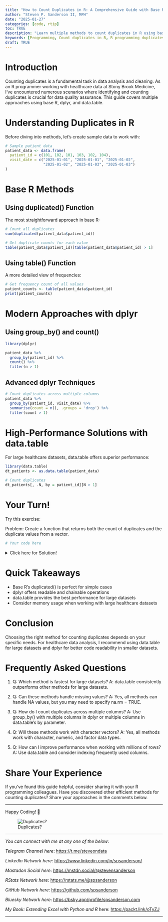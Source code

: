 ```yaml
---
title: "How to Count Duplicates in R: A Comprehensive Guide with Base R, dplyr, and data.table Examples"
author: "Steven P. Sanderson II, MPH"
date: "2025-01-27"
categories: [code, rtip]
toc: TRUE
description: "Learn multiple methods to count duplicates in R using base R, dplyr, and data.table. Includes practical examples, performance tips, and best practices for efficient duplicate detection."
keywords: [Programming, Count duplicates in R, R programming duplicates, R data analysis, R data cleaning, R duplicate detection, dplyr count duplicates, data.table duplicate counting, base R duplicate functions, identify duplicates in R, R unique values, How to count duplicates in R using dplyr, Efficient methods for counting duplicates in large datasets in R, Step-by-step guide to finding duplicate values in R, Comparing base R and data.table for duplicate detection, Best practices for handling duplicates in R data frames]
draft: TRUE
---
```


# Introduction

Counting duplicates is a fundamental task in data analysis and cleaning. As an R programmer working with healthcare data at Stony Brook Medicine, I've encountered numerous scenarios where identifying and counting duplicates is crucial for data quality assurance. This guide covers multiple approaches using base R, dplyr, and data.table.

# Understanding Duplicates in R

Before diving into methods, let's create sample data to work with:

```r
# Sample patient data
patient_data <- data.frame(
  patient_id = c(101, 102, 101, 103, 102, 104),
  visit_date = c("2025-01-01", "2025-01-01", "2025-01-02", 
                 "2025-01-02", "2025-01-03", "2025-01-03")
)
```

# Base R Methods

## Using duplicated() Function

The most straightforward approach in base R:

```r
# Count all duplicates
sum(duplicated(patient_data$patient_id))

# Get duplicate counts for each value
table(patient_data$patient_id)[table(patient_data$patient_id) > 1]
```

## Using table() Function

A more detailed view of frequencies:

```r
# Get frequency count of all values
patient_counts <- table(patient_data$patient_id)
print(patient_counts)
```

# Modern Approaches with dplyr

## Using group_by() and count()

```r
library(dplyr)

patient_data %>%
  group_by(patient_id) %>%
  count() %>%
  filter(n > 1)
```

## Advanced dplyr Techniques

```r
# Count duplicates across multiple columns
patient_data %>%
  group_by(patient_id, visit_date) %>%
  summarise(count = n(), .groups = 'drop') %>%
  filter(count > 1)
```

# High-Performance Solutions with data.table

For large healthcare datasets, data.table offers superior performance:

```r
library(data.table)
dt_patients <- as.data.table(patient_data)

# Count duplicates
dt_patients[, .N, by = patient_id][N > 1]
```

# Your Turn!

Try this exercise:

Problem: Create a function that returns both the count of duplicates and the duplicate values from a vector.

```r
# Your code here
```
<details><summary>Click here for Solution!</summary>
Solution:
```r
count_duplicates <- function(x) {
  dup_counts <- table(x)
  list(
    duplicate_values = names(dup_counts[dup_counts > 1]),
    counts = dup_counts[dup_counts > 1]
  )
}

# Test the function
test_vector <- c(1, 2, 2, 3, 3, 3, 4)
count_duplicates(test_vector)
```
</details>

# Quick Takeaways

- Base R's duplicated() is perfect for simple cases
- dplyr offers readable and chainable operations
- data.table provides the best performance for large datasets
- Consider memory usage when working with large healthcare datasets

# Conclusion

Choosing the right method for counting duplicates depends on your specific needs. For healthcare data analysis, I recommend using data.table for large datasets and dplyr for better code readability in smaller datasets.

# Frequently Asked Questions

1. Q: Which method is fastest for large datasets?
   A: data.table consistently outperforms other methods for large datasets.

2. Q: Can these methods handle missing values?
   A: Yes, all methods can handle NA values, but you may need to specify na.rm = TRUE.

3. Q: How do I count duplicates across multiple columns?
   A: Use group_by() with multiple columns in dplyr or multiple columns in data.table's by parameter.

4. Q: Will these methods work with character vectors?
   A: Yes, all methods work with character, numeric, and factor data types.

5. Q: How can I improve performance when working with millions of rows?
   A: Use data.table and consider indexing frequently used columns.

# Share Your Experience
If you've found this guide helpful, consider sharing it with your R programming colleagues. Have you discovered other efficient methods for counting duplicates? Share your approaches in the comments below.

------------------------------------------------------------------------

Happy Coding! 🚀

![Duplicates?](todays_post.png)

------------------------------------------------------------------------

*You can connect with me at any one of the below*:

*Telegram Channel here*: <https://t.me/steveondata>

*LinkedIn Network here*: <https://www.linkedin.com/in/spsanderson/>

*Mastadon Social here*: [https://mstdn.social/\@stevensanderson](https://mstdn.social/@stevensanderson)

*RStats Network here*: [https://rstats.me/\@spsanderson](https://rstats.me/@spsanderson)

*GitHub Network here*: <https://github.com/spsanderson>

*Bluesky Network here*: <https://bsky.app/profile/spsanderson.com>

*My Book: Extending Excel with Python and R* here: <https://packt.link/oTyZJ>

------------------------------------------------------------------------

```{=html}
<script src="https://giscus.app/client.js"
        data-repo="spsanderson/steveondata"
        data-repo-id="R_kgDOIIxnLw"
        data-category="Comments"
        data-category-id="DIC_kwDOIIxnL84ChTk8"
        data-mapping="url"
        data-strict="0"
        data-reactions-enabled="1"
        data-emit-metadata="0"
        data-input-position="top"
        data-theme="dark"
        data-lang="en"
        data-loading="lazy"
        crossorigin="anonymous"
        async>
</script>
```
